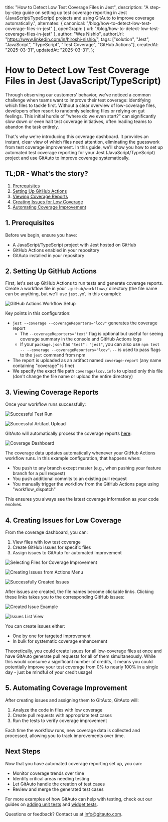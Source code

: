   title: "How to Detect Low Test Coverage Files in Jest",
  description:
    "A step-by-step guide on setting up test coverage reporting in Jest (JavaScript/TypeScript) projects and using GitAuto to improve coverage automatically.",
  alternates: { canonical: "/blog/how-to-detect-low-test-coverage-files-in-jest" },
  openGraph: { url: "/blog/how-to-detect-low-test-coverage-files-in-jest" },
  author: "Wes Nishio",
  authorUrl: "https://www.linkedin.com/in/hiroshi-nishio/",
  tags: ["solution", "Jest", "JavaScript", "TypeScript", "Test Coverage", "GitHub Actions"],
  createdAt: "2025-03-31",
  updatedAt: "2025-03-31",
};

# How to Detect Low Test Coverage Files in Jest (JavaScript/TypeScript)

Through observing our customers' behavior, we've noticed a common challenge when teams want to improve their test coverage: identifying which files to tackle first. Without a clear overview of low-coverage files, developers often resort to randomly selecting files or relying on gut feelings. This initial hurdle of "where do we even start?" can significantly slow down or even halt test coverage initiatives, often leading teams to abandon the task entirely.

That's why we're introducing this coverage dashboard. It provides an instant, clear view of which files need attention, eliminating the guesswork from test coverage improvement. In this guide, we'll show you how to set up automated test coverage reporting for your Jest (JavaScript/TypeScript) project and use GitAuto to improve coverage systematically.

## TL;DR - What's the story?

1. [Prerequisites](#1-prerequisites)
2. [Setting Up GitHub Actions](#2-setting-up-github-actions)
3. [Viewing Coverage Reports](#3-viewing-coverage-reports)
4. [Creating Issues for Low Coverage](#4-creating-issues-for-low-coverage)
5. [Automating Coverage Improvement](#5-automating-coverage-improvement)

## 1. Prerequisites

Before we begin, ensure you have:

- A JavaScript/TypeScript project with Jest hosted on GitHub
- GitHub Actions enabled in your repository
- GitAuto installed in your repository

## 2. Setting Up GitHub Actions

First, let's set up GitHub Actions to run tests and generate coverage reports. Create a workflow file in your `.github/workflows/` directory (the file name can be anything, but we'll use `jest.yml` in this example):

![GitHub Actions Workflow Setup](/blog/how-to-detect-low-test-coverage-files-in-jest/step2.png)

Key points in this configuration:

- `jest --coverage --coverageReporters="lcov"` generates the coverage report
  - The `--coverageReporters="text"` flag is optional but useful for seeing coverage summary in the console and GitHub Actions logs
  - If your `package.json` has `"test": "jest"`, you can also use `npm test -- --coverage --coverageReporters="lcov"`. `--` is used to pass flags to the `jest` command from npm
- The report is uploaded as an artifact named `coverage-report` (any name containing "coverage" is fine)
- We specify the exact file path `coverage/lcov.info` to upload only this file (don't change the file name or upload the entire directory)

## 3. Viewing Coverage Reports

Once your workflow runs successfully:

![Successful Test Run](/blog/how-to-detect-low-test-coverage-files-in-jest/step3-1.png)

![Successful Artifact Upload](/blog/how-to-detect-low-test-coverage-files-in-jest/step3-2.png)

GitAuto will automatically process the coverage reports [here](/settings/coverage):

![Coverage Dashboard](/blog/how-to-detect-low-test-coverage-files-in-jest/step3-3.png)

The coverage data updates automatically whenever your GitHub Actions workflow runs. In this example configuration, that happens when:

- You push to any branch except master (e.g., when pushing your feature branch for a pull request)
- You push additional commits to an existing pull request
- You manually trigger the workflow from the GitHub Actions page using "workflow_dispatch"

This ensures you always see the latest coverage information as your code evolves.

## 4. Creating Issues for Low Coverage

From the coverage dashboard, you can:

1. View files with low test coverage
2. Create GitHub issues for specific files
3. Assign issues to GitAuto for automated improvement

![Selecting Files for Coverage Improvement](/blog/how-to-detect-low-test-coverage-files-in-jest/step4-1.png)

![Creating Issues from Actions Menu](/blog/how-to-detect-low-test-coverage-files-in-jest/step4-2.png)

![Successfully Created Issues](/blog/how-to-detect-low-test-coverage-files-in-jest/step4-3.png)

After issues are created, the file names become clickable links. Clicking these links takes you to the corresponding GitHub issues:

![Created Issue Example](/blog/how-to-detect-low-test-coverage-files-in-jest/step4-4.png)

![Issues List View](/blog/how-to-detect-low-test-coverage-files-in-jest/step4-5.png)

You can create issues either:

- One by one for targeted improvement
- In bulk for systematic coverage enhancement

Theoretically, you could create issues for all low-coverage files at once and have GitAuto generate pull requests for all of them simultaneously. While this would consume a significant number of credits, it means you could potentially improve your test coverage from 0% to nearly 100% in a single day - just be mindful of your credit usage!

## 5. Automating Coverage Improvement

After creating issues and assigning them to GitAuto, GitAuto will:

1. Analyze the code in files with low coverage
2. Create pull requests with appropriate test cases
3. Run the tests to verify coverage improvement

Each time the workflow runs, new coverage data is collected and processed, allowing you to track improvements over time.

## Next Steps

Now that you have automated coverage reporting set up, you can:

- Monitor coverage trends over time
- Identify critical areas needing testing
- Let GitAuto handle the creation of test cases
- Review and merge the generated test cases

For more examples of how GitAuto can help with testing, check out our guides on [adding unit tests](/blog/add-a-unit-test) and [widget tests](/blog/how-to-add-widget-tests).

Questions or feedback? Contact us at [info@gitauto.com](mailto:info@gitauto.com).
